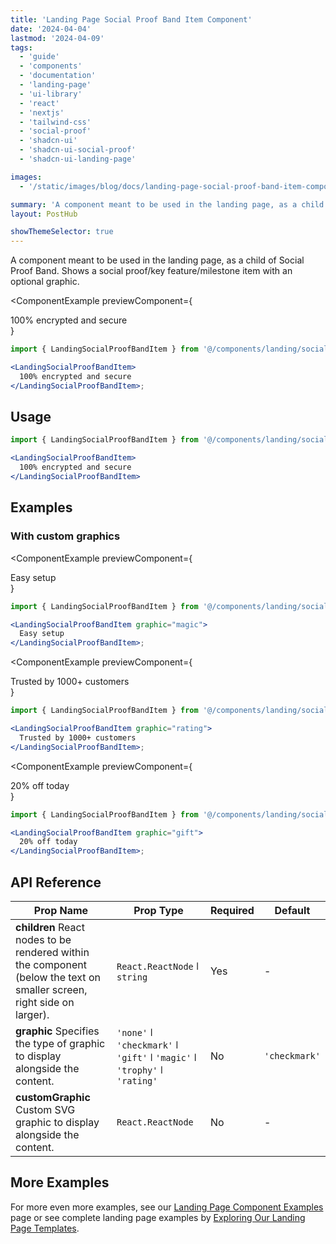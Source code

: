 ```yaml
---
title: 'Landing Page Social Proof Band Item Component'
date: '2024-04-04'
lastmod: '2024-04-09'
tags:
  - 'guide'
  - 'components'
  - 'documentation'
  - 'landing-page'
  - 'ui-library'
  - 'react'
  - 'nextjs'
  - 'tailwind-css'
  - 'social-proof'
  - 'shadcn-ui'
  - 'shadcn-ui-social-proof'
  - 'shadcn-ui-landing-page'

images:
  - '/static/images/blog/docs/landing-page-social-proof-band-item-component.webp'

summary: 'A component meant to be used in the landing page, as a child of Social Proof Band. Shows a social proof/key feature/milestone item with an optional graphic.'
layout: PostHub

showThemeSelector: true
---
```


A component meant to be used in the landing page, as a child of Social Proof Band. Shows a social proof/key feature/milestone item with an optional graphic.

<ComponentExample
  previewComponent={
    <div className="p-6">
      <LandingSocialProofBandItem>
        100% encrypted and secure
      </LandingSocialProofBandItem>
    </div>
}

>

```jsx
import { LandingSocialProofBandItem } from '@/components/landing/social-proof/LandingSocialProofBandItem';

<LandingSocialProofBandItem>
  100% encrypted and secure
</LandingSocialProofBandItem>;
```

</ComponentExample>

## Usage

```jsx
import { LandingSocialProofBandItem } from '@/components/landing/social-proof/LandingSocialProofBandItem';
```

```jsx
<LandingSocialProofBandItem>
  100% encrypted and secure
</LandingSocialProofBandItem>
```

## Examples

### With custom graphics

<ComponentExample
  previewComponent={
    <div className="p-6">
      <LandingSocialProofBandItem graphic="magic">
        Easy setup
      </LandingSocialProofBandItem>
    </div>
}

>

```jsx
import { LandingSocialProofBandItem } from '@/components/landing/social-proof/LandingSocialProofBandItem';

<LandingSocialProofBandItem graphic="magic">
  Easy setup
</LandingSocialProofBandItem>;
```

</ComponentExample>

<ComponentExample
  previewComponent={
    <div className="p-6">
      <LandingSocialProofBandItem graphic="rating">
        Trusted by 1000+ customers
      </LandingSocialProofBandItem>
    </div>
}

>

```jsx
import { LandingSocialProofBandItem } from '@/components/landing/social-proof/LandingSocialProofBandItem';

<LandingSocialProofBandItem graphic="rating">
  Trusted by 1000+ customers
</LandingSocialProofBandItem>;
```

</ComponentExample>

<ComponentExample
  previewComponent={
    <div className="p-6">
      <LandingSocialProofBandItem graphic="gift">
        20% off today
      </LandingSocialProofBandItem>
    </div>
}

>

```jsx
import { LandingSocialProofBandItem } from '@/components/landing/social-proof/LandingSocialProofBandItem';

<LandingSocialProofBandItem graphic="gift">
  20% off today
</LandingSocialProofBandItem>;
```

</ComponentExample>

## API Reference

| Prop Name                                                                                                                             | Prop Type                                                                 | Required | Default       |
| ------------------------------------------------------------------------------------------------------------------------------------- | ------------------------------------------------------------------------- | -------- | ------------- |
| **children** <Tippy>React nodes to be rendered within the component (below the text on smaller screen, right side on larger).</Tippy> | `React.ReactNode` ǀ `string`                                              | Yes      | -             |
| **graphic** <Tippy>Specifies the type of graphic to display alongside the content.</Tippy>                                            | `'none'` ǀ `'checkmark'` ǀ `'gift'` ǀ `'magic'` ǀ `'trophy'` ǀ `'rating'` | No       | `'checkmark'` |
| **customGraphic** <Tippy>Custom SVG graphic to display alongside the content.</Tippy>                                                 | `React.ReactNode`                                                         | No       | -             |

## More Examples

For more even more examples, see our <a href="/demo/landing-page-component-examples" className="fancy-link">Landing Page Component Examples</a> page or see complete landing page examples by <a href="/demo/landing-page-templates" className="fancy-link">Exploring Our Landing Page Templates</a>.
